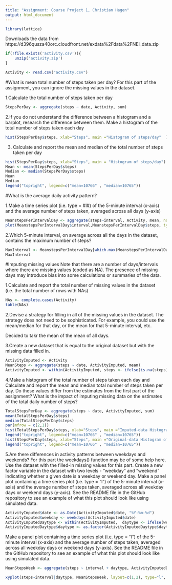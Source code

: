 ```yaml
---
title: "Assignment: Course Project 1, Christian Hagen"
output: html_document
---
```

```r
library(lattice)
```

Downloads the data from https://d396qusza40orc.cloudfront.net/exdata%2Fdata%2FNEI_data.zip

```r
if(!file.exists('activity.csv')){
    unzip('activity.zip')
}

Activity <- read.csv("activity.csv")
```

#What is mean total number of steps taken per day?
For this part of the assignment, you can ignore the missing values in the dataset.

1.Calculate the total number of steps taken per day
```r
StepsPerDay <- aggregate(steps ~ date, Activity, sum)

```

2.If you do not understand the difference between a histogram and a barplot, research the difference between them. 
Make a histogram of the total number of steps taken each day

```r
hist(StepsPerDay$steps, xlab="Steps", main ="Histogram of steps/day"  )
```

3. Calculate and report the mean and median of the total number of steps taken per day

```R
hist(StepsPerDay$steps, xlab="Steps", main = "Histogram of steps/day")
Mean <- mean(StepsPerDay$steps)
Median <- median(StepsPerDay$steps)
Mean
Median
legend("topright", legend=c("mean=10766" , "median=10765"))
```

#What is the average daily activity pattern?

1.Make a time series plot (i.e. type = #l#) of the 5-minute interval (x-axis) and the average number of steps taken, 
averaged across all days (y-axis)

```r
MeanstepsPerIntervalDay <- aggregate(steps~interval, Activity, mean, na.rm=TRUE)
plot(MeanstepsPerIntervalDay$interval,MeanstepsPerIntervalDay$steps, type = "l", xlab = "Interval", ylab = "Mean steps")
```


2.Which 5-minute interval, on average across all the days in the dataset, contains the maximum number of steps?
```r
MaxInterval <- MeanstepsPerIntervalDay[which.max(MeanstepsPerIntervalDay$steps)  , ]
MaxInterval               
```

#Imputing missing values
Note that there are a number of days/intervals where there are missing values (coded as NA). The presence of missing days may introduce bias
into some calculations or summaries of the data.

1.Calculate and report the total number of missing values in the dataset (i.e. the total number of rows with NAs)
```r
NAs <- complete.cases(Activity)
table(NAs)
```

2.Devise a strategy for filling in all of the missing values in the dataset. The strategy does not need to be sophisticated. 
For example, you could use the mean/median for that day, or the mean for that 5-minute interval, etc.

Decided to takr the mean of the mean of all days.

3.Create a new dataset that is equal to the original dataset but with the missing data filled in.

```r
ActivityImputed <- Activity
MeanSteps <- aggregate(steps ~ date, ActivityImputed, mean)
ActivityImputed <- within(ActivityImputed, steps <- ifelse(is.na(steps), mean(MeanSteps$steps),  ActivityImputed$steps ))
```

4.Make a histogram of the total number of steps taken each day and Calculate and report the mean and median total number of steps taken per day.
Do these values differ from the estimates from the first part of the assignment? What is the impact of imputing missing data on the estimates of the total daily number of steps?

```r
TotalStepsPerDay <- aggregate(steps ~ date, ActivityImputed, sum)
mean(TotalStepsPerDay$steps)
median(TotalStepsPerDay$steps)
par(mfrow = c(2,1))
hist(TotalStepsPerDay$steps, xlab="Steps", main ="Imputed-data Histogram of steps/day"  )
legend("topright", legend=c("mean=10766" , "median=10765"))
hist(StepsPerDay$steps, xlab="Steps", main ="Original-data Histogram of steps/day"  )
legend("topright", legend=c("mean=10766" , "median=10765"))
```

5.Are there differences in activity patterns between weekdays and weekends?
For this part the weekdays() function may be of some help here. Use the dataset with the filled-in missing values for this part.
Create a new factor variable in the dataset with two levels - "weekday" and "weekend" indicating whether a given date is a weekday or weekend day.
Make a panel plot containing a time series plot (i.e. type = "l") of the 5-minute interval (x-axis) and the average number of steps taken, averaged across all weekday days or weekend days (y-axis). 
See the README file in the GitHub repository to see an example of what this plot should look like using simulated data.

```r
ActivityImputed$date <- as.Date(ActivityImputed$date, "%Y-%m-%d")  
ActivityImputed$weekday <- weekdays(ActivityImputed$date)
ActivityImputedDaytype <- within(ActivityImputed,  daytype <- ifelse(weekday == "Saturday" | weekday== "Sunday", "weekend", "weekday"))
ActivityImputedDaytype$daytype <- as.factor(ActivityImputedDaytype$daytype)
```

Make a panel plot containing a time series plot (i.e. type = "l") of the 5-minute interval (x-axis) and the average number of steps taken, averaged across all weekday days or weekend days (y-axis). 
See the README file in the GitHub repository to see an example of what this plot should look like using simulated data.

```r
MeanStepsWeek <- aggregate(steps ~ interval + daytype, ActivityImputedDaytype, mean)

xyplot(steps~interval|daytype, MeanStepsWeek, layout=c(1,2), type="l", ylab= "Number of steps", xlab= "Interval")
```







